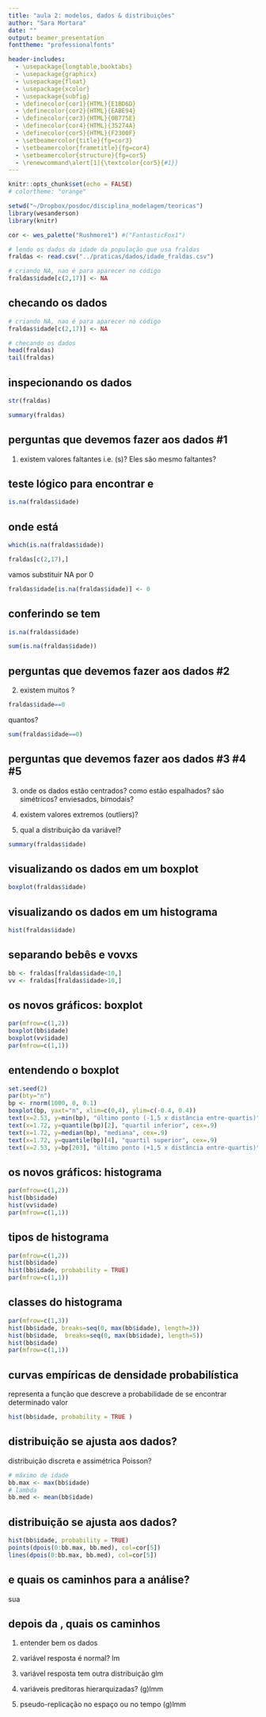 ```yaml
---
title: "aula 2: modelos, dados & distribuições"
author: "Sara Mortara"
date: ""
output: beamer_presentation
fonttheme: "professionalfonts"

header-includes:
  - \usepackage{longtable,booktabs}
  - \usepackage{graphicx}
  - \usepackage{float}
  - \usepackage{xcolor}
  - \usepackage{subfig}
  - \definecolor{cor1}{HTML}{E1BD6D}
  - \definecolor{cor2}{HTML}{EABE94}
  - \definecolor{cor3}{HTML}{0B775E}
  - \definecolor{cor4}{HTML}{35274A}
  - \definecolor{cor5}{HTML}{F2300F}
  - \setbeamercolor{title}{fg=cor3}
  - \setbeamercolor{frametitle}{fg=cor4}
  - \setbeamercolor{structure}{fg=cor5}
  - \renewcommand\alert[1]{\textcolor{cor5}{#1}}
---
```



```r
knitr::opts_chunk$set(echo = FALSE)
# colortheme: "orange"
```


```r
setwd("~/Dropbox/posdoc/disciplina_modelagem/teoricas")
library(wesanderson)
library(knitr)

cor <- wes_palette("Rushmore1") #("FantasticFox1")

```



```r
# lendo os dados da idade da população que usa fraldas
fraldas <- read.csv("../praticas/dados/idade_fraldas.csv")
```



```r
# criando NA, nao é para aparecer no código
fraldas$idade[c(2,17)] <- NA
```


## checando os dados


```r
# criando NA, nao é para aparecer no código
fraldas$idade[c(2,17)] <- NA
```

\footnotesize
```r
# checando os dados
head(fraldas)
tail(fraldas)
```



## inspecionando os dados 

```r
str(fraldas)
```

```r
summary(fraldas)
```


## perguntas que devemos fazer aos dados #1

 1.  \pause existem valores faltantes i.e. (\alert{NA}s)? Eles são mesmo faltantes?


## teste lógico para encontrar \alert{NA} e \alert{zero}

\scriptsize
```r
is.na(fraldas$idade)
```

## onde está \alert{NA}


```r
which(is.na(fraldas$idade))
```

```r
fraldas[c(2,17),]
```

 vamos substituir NA por 0

```r
fraldas$idade[is.na(fraldas$idade)] <- 0
```

## conferindo se tem \alert{NA}

\scriptsize
```r
is.na(fraldas$idade)
```

```r
sum(is.na(fraldas$idade))
```

## perguntas que devemos fazer aos dados #2


2. \pause existem muitos \alert{zeros}?


\scriptsize
```r
fraldas$idade==0
```

quantos?

```r
sum(fraldas$idade==0)
```

## perguntas que devemos fazer aos dados #3 #4 #5

3. \pause  onde os dados estão centrados? como estão espalhados? são simétricos? enviesados, bimodais?


4. \pause  existem valores extremos (outliers)?


5. \pause  qual a distribuição da variável?

```r
summary(fraldas$idade)
```


## visualizando os dados em um boxplot


```r
boxplot(fraldas$idade)
```


## visualizando os dados em um histograma

```r
hist(fraldas$idade)
```

## separando bebês e vovxs

```r
bb <- fraldas[fraldas$idade<10,] 
vv <- fraldas[fraldas$idade>10,]
```



## os novos gráficos: boxplot

```r
par(mfrow=c(1,2))
boxplot(bb$idade)
boxplot(vv$idade)
par(mfrow=c(1,1))
```




## entendendo o boxplot

```r
set.seed(2)
par(bty="n")
bp <- rnorm(1000, 0, 0.1)
boxplot(bp, yaxt="n", xlim=c(0,4), ylim=c(-0.4, 0.4))
text(x=2.53, y=min(bp), "último ponto (-1,5 x distância entre-quartis)", cex=.9)
text(x=1.72, y=quantile(bp)[2], "quartil inferior", cex=.9)
text(x=1.72, y=median(bp), "mediana", cex=.9)
text(x=1.72, y=quantile(bp)[4], "quartil superior", cex=.9)
text(x=2.53, y=bp[203], "último ponto (+1,5 x distância entre-quartis)", cex=.9)
```


## os novos gráficos: histograma

```r
par(mfrow=c(1,2))
hist(bb$idade)
hist(vv$idade)
par(mfrow=c(1,1))
```


## tipos de histograma


```r
par(mfrow=c(1,2))
hist(bb$idade)
hist(bb$idade, probability = TRUE)
par(mfrow=c(1,1))
```

## classes do histograma

```r
par(mfrow=c(1,3))
hist(bb$idade, breaks=seq(0, max(bb$idade), length=3))
hist(bb$idade,  breaks=seq(0, max(bb$idade), length=5))
hist(bb$idade)
par(mfrow=c(1,1))
```

## curvas empíricas de densidade probabilística

representa a função que descreve a probabilidade de se encontrar determinado valor

```r
hist(bb$idade, probability = TRUE )
```

## distribuição se ajusta aos dados?

distribuição discreta e assimétrica \textbf{$\rightarrow$} Poisson?

```r
# máximo de idade
bb.max <- max(bb$idade)
# lambda
bb.med <- mean(bb$idade)
```

## distribuição \alert{Poisson} se ajusta aos dados?


```r
hist(bb$idade, probability = TRUE)
points(dpois(0:bb.max, bb.med), col=cor[5])
lines(dpois(0:bb.max, bb.med), col=cor[5])
```


## e quais os caminhos para a análise?


\center sua \Huge \textbf{\alert{[ H I P Ó T E S E ]}}


## depois da \textbf{\alert{[ H I P Ó T E S E ]}}, quais os caminhos

1. \pause entender bem os dados

2. \pause variável resposta é normal? \textbf{$\rightarrow$} lm

3. \pause variável resposta tem outra distribuição \textbf{$\rightarrow$} glm

4. \pause variáveis preditoras hierarquizadas? \textbf{$\rightarrow$} (g)lmm

5. \pause pseudo-replicação no espaço ou no tempo \textbf{$\rightarrow$} (g)lmm





